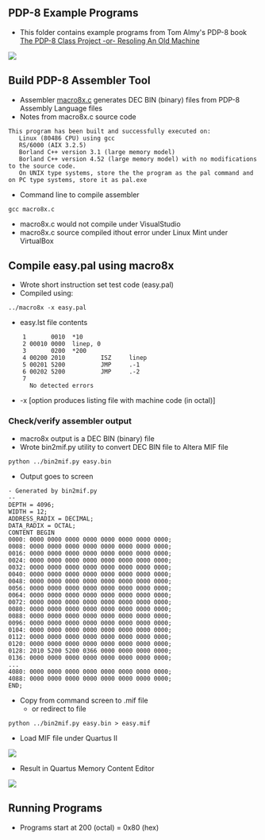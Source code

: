 == PDP-8 Example Programs ==

* This folder contains example programs from Tom Almy's PDP-8 book [https://www.amazon.com/PDP-8-Class-Project-Resoling-Machine-ebook/dp/B07KY5RCJ7/ref=sr_1_1?dchild=1&keywords=tom+almy+pdp-8&qid=1615991822&sr=8-1 The PDP-8 Class Project -or- Resoling An Old Machine]

<img src="https://raw.githubusercontent.com/douggilliland/Retro-Computers/master/PDP-8/PDP8_Book(Almy)/Almy_Book_Cover.png"></img>

== Build PDP-8 Assembler Tool ==

* Assembler [https://github.com/douggilliland/Linux-68k/blob/master/pdp8/macro8x.c macro8x.c] generates DEC BIN (binary) files from PDP-8 Assembly Language files
* Notes from macro8x.c source code
<pre>
This program has been built and successfully executed on:
   Linux (80486 CPU) using gcc
   RS/6000 (AIX 3.2.5)
   Borland C++ version 3.1 (large memory model)
   Borland C++ version 4.52 (large memory model) with no modifications to the source code.
   On UNIX type systems, store the the program as the pal command and on PC type systems, store it as pal.exe
</pre>
* Command line to compile assembler
<pre>
gcc macro8x.c
</pre>

* macro8x.c would not compile under VisualStudio
* macro8x.c source compiled ithout error under Linux Mint under VirtualBox

== Compile easy.pal using macro8x ==

* Wrote short instruction set test code (easy.pal)
* Compiled using:
<pre>
../macro8x -x easy.pal

</pre>
* easy.lst file contents
<pre>
    1       0010  *10
    2 00010 0000  linep, 0
    3       0200  *200
    4 00200 2010          ISZ     linep
    5 00201 5200          JMP     .-1
    6 00202 5200          JMP     .-2
    7                     
      No detected errors
</pre>

* -x [option produces listing file with machine code (in octal)]

=== Check/verify assembler output ===

* macro8x output is a DEC BIN (binary) file
* Wrote bin2mif.py utility to convert DEC BIN file to Altera MIF file
<pre>
python ../bin2mif.py easy.bin

</pre>

* Output goes to screen

<pre>
- Generated by bin2mif.py
-- 
DEPTH = 4096;
WIDTH = 12;
ADDRESS_RADIX = DECIMAL;
DATA_RADIX = OCTAL;
CONTENT BEGIN
0000: 0000 0000 0000 0000 0000 0000 0000 0000;
0008: 0000 0000 0000 0000 0000 0000 0000 0000;
0016: 0000 0000 0000 0000 0000 0000 0000 0000;
0024: 0000 0000 0000 0000 0000 0000 0000 0000;
0032: 0000 0000 0000 0000 0000 0000 0000 0000;
0040: 0000 0000 0000 0000 0000 0000 0000 0000;
0048: 0000 0000 0000 0000 0000 0000 0000 0000;
0056: 0000 0000 0000 0000 0000 0000 0000 0000;
0064: 0000 0000 0000 0000 0000 0000 0000 0000;
0072: 0000 0000 0000 0000 0000 0000 0000 0000;
0080: 0000 0000 0000 0000 0000 0000 0000 0000;
0088: 0000 0000 0000 0000 0000 0000 0000 0000;
0096: 0000 0000 0000 0000 0000 0000 0000 0000;
0104: 0000 0000 0000 0000 0000 0000 0000 0000;
0112: 0000 0000 0000 0000 0000 0000 0000 0000;
0120: 0000 0000 0000 0000 0000 0000 0000 0000;
0128: 2010 5200 5200 0366 0000 0000 0000 0000;
0136: 0000 0000 0000 0000 0000 0000 0000 0000;
...
4080: 0000 0000 0000 0000 0000 0000 0000 0000;
4088: 0000 0000 0000 0000 0000 0000 0000 0000;
END;
</pre>

* Copy from command screen to .mif file
** or redirect to file
<pre>
python ../bin2mif.py easy.bin > easy.mif

</pre>

* Load MIF file under Quartus II

<img src="https://raw.githubusercontent.com/douggilliland/Retro-Computers/master/PDP-8/PDP8_Book(Almy)/docs/Load_MIF_File_in_Quartus.PNG"></img>

* Result in Quartus Memory Content Editor

<img src="https://raw.githubusercontent.com/douggilliland/Retro-Computers/master/PDP-8/PDP8_Book(Almy)/docs/iset_bin_in_MemContentsEditor.PNG"></img>

== Running Programs ==

* Programs start at 200 (octal) = 0x80 (hex)
